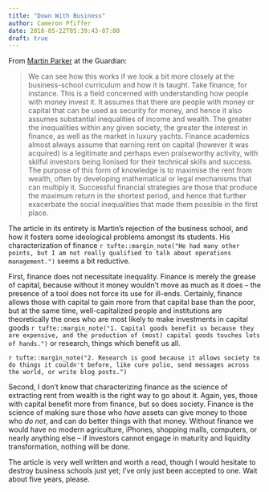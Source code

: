 ```yaml
---
title: "Down With Business"
author: Cameron Pfiffer
date: 2018-05-22T05:39:43-07:00
draft: true
---
```


From [Martin Parker](https://www.theguardian.com/news/2018/apr/27/bulldoze-the-business-school) at the Guardian:

>We can see how this works if we look a bit more closely at the business-school curriculum and how it is taught. Take finance, for instance. This is a field concerned with understanding how people with money invest it. It assumes that there are people with money or capital that can be used as security for money, and hence it also assumes substantial inequalities of income and wealth. The greater the inequalities within any given society, the greater the interest in finance, as well as the market in luxury yachts. Finance academics almost always assume that earning rent on capital (however it was acquired) is a legitimate and perhaps even praiseworthy activity, with skilful investors being lionised for their technical skills and success. The purpose of this form of knowledge is to maximise the rent from wealth, often by developing mathematical or legal mechanisms that can multiply it. Successful financial strategies are those that produce the maximum return in the shortest period, and hence that further exacerbate the social inequalities that made them possible in the first place.

The article in its entirety is Martin's rejection of the business school, and how it fosters some ideological problems amongst its students. His characterization of finance `r tufte::margin_note("He had many other points, but I am not really qualified to talk about operations management.")` seems a bit reductive. 

First, finance does not necessitate inequality. Finance is merely the grease of capital, because without it money wouldn't move as much as it does -- the presence of a tool does not force its use for ill-ends. Certainly, finance allows those with capital to gain more from that capital base than the poor, but at the same time, well-capitalized people and institutions are theoretically the ones who are most likely to make investments in capital goods 
`r tufte::margin_note("1. Capital goods benefit us because they are expensive, and the production of (most) capital goods touches lots of hands.")` or research, things which benefit us all.

`r tufte::margin_note("2. Research is good because it allows society to do things it couldn't before, like cure polio, send messages across the world, or write blog posts.")`

Second, I don't know that characterizing finance as the science of extracting rent from wealth is the right way to go about it. Again, yes, those with capital benefit more from finance, but so does society. Finance is the science of making sure those who _have_ assets can give money to those who _do not_, and can do better things with that money. Without finance we would have no modern agriculture, iPhones, shopping malls, computers, or nearly anything else -- if investors cannot engage in maturity and liquidity transformation, nothing will be done. 


The article is very well written and worth a read, though I would hesitate to destroy business schools just yet; I've only just been accepted to one. Wait about five years, please.
